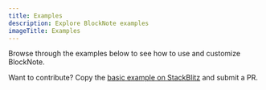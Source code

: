 ```yaml
---
title: Examples
description: Explore BlockNote examples
imageTitle: Examples
---
```


Browse through the examples below to see how to use and customize BlockNote.

Want to contribute? Copy the [basic example on StackBlitz](https://stackblitz.com/github/TypeCellOS/BlockNote/tree/main/examples/01-basic/01-minimal/) and submit a PR.

<ExampleCards />
